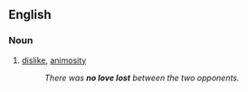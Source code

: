 ==English==

===Noun===
{{infl|en|noun|head=[[no]] [[love]] [[lost]]}}

# {{idiom}} [[dislike]], [[animosity]]
#: ''There was '''no love lost''' between the two opponents.''